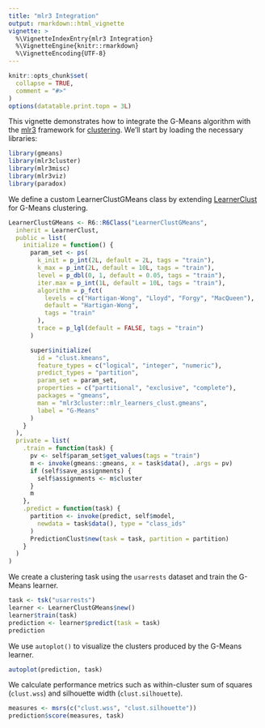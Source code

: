 ```yaml
---
title: "mlr3 Integration"
output: rmarkdown::html_vignette
vignette: >
  %\VignetteIndexEntry{mlr3 Integration}
  %\VignetteEngine{knitr::rmarkdown}
  %\VignetteEncoding{UTF-8}
---
```


```r
knitr::opts_chunk$set(
  collapse = TRUE,
  comment = "#>"
)
options(datatable.print.topn = 3L)
```

This vignette demonstrates how to integrate the G-Means algorithm with the
[mlr3](https://mlr3.mlr-org.com/) framework for [clustering](https://mlr3cluster.mlr-org.com/).
We'll start by loading the necessary libraries:

```r
library(gmeans)
library(mlr3cluster)
library(mlr3misc)
library(mlr3viz)
library(paradox)
```

We define a custom LearnerClustGMeans class by extending 
[LearnerClust](https://mlr3cluster.mlr-org.com/reference/LearnerClust.html) for G-Means 
clustering.

```r
LearnerClustGMeans <- R6::R6Class("LearnerClustGMeans",
  inherit = LearnerClust,
  public = list(
    initialize = function() {
      param_set <- ps(
        k_init = p_int(2L, default = 2L, tags = "train"),
        k_max = p_int(2L, default = 10L, tags = "train"),
        level = p_dbl(0, 1, default = 0.05, tags = "train"),
        iter.max = p_int(1L, default = 10L, tags = "train"),
        algorithm = p_fct(
          levels = c("Hartigan-Wong", "Lloyd", "Forgy", "MacQueen"),
          default = "Hartigan-Wong",
          tags = "train"
        ),
        trace = p_lgl(default = FALSE, tags = "train")
      )

      super$initialize(
        id = "clust.kmeans",
        feature_types = c("logical", "integer", "numeric"),
        predict_types = "partition",
        param_set = param_set,
        properties = c("partitional", "exclusive", "complete"),
        packages = "gmeans",
        man = "mlr3cluster::mlr_learners_clust.gmeans",
        label = "G-Means"
      )
    }
  ),
  private = list(
    .train = function(task) {
      pv <- self$param_set$get_values(tags = "train")
      m <- invoke(gmeans::gmeans, x = task$data(), .args = pv)
      if (self$save_assignments) {
        self$assignments <- m$cluster
      }
      m
    },
    .predict = function(task) {
      partition <- invoke(predict, self$model,
        newdata = task$data(), type = "class_ids"
      )
      PredictionClust$new(task = task, partition = partition)
    }
  )
)
```

We create a clustering task using the `usarrests` dataset and train the G-Means learner.

```r
task <- tsk("usarrests")
learner <- LearnerClustGMeans$new()
learner$train(task)
prediction <- learner$predict(task = task)
prediction
```

We use `autoplot()` to visualize the clusters produced by the G-Means learner.

```r
autoplot(prediction, task)
```

We calculate performance metrics such as within-cluster sum of squares (`clust.wss`)
and silhouette width (`clust.silhouette`).

```r
measures <- msrs(c("clust.wss", "clust.silhouette"))
prediction$score(measures, task)
```
